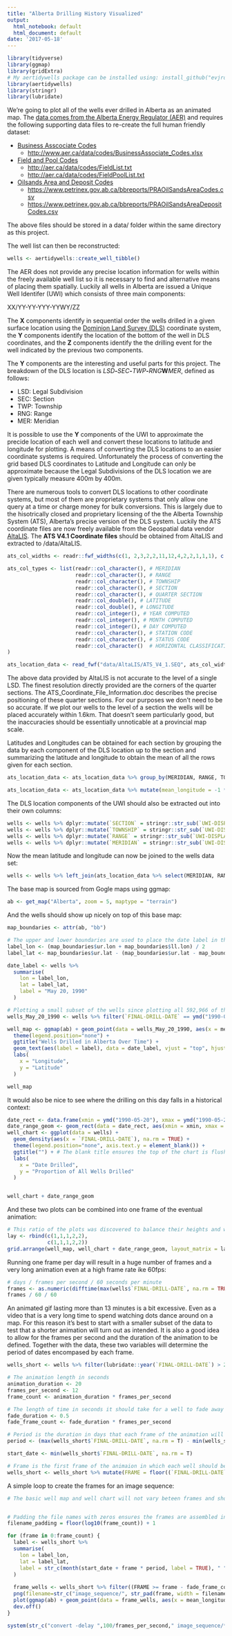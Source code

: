 ```yaml
---
title: "Alberta Drilling History Visualized"
output:
  html_notebook: default
  html_document: default
date: '2017-05-18'
---
```


```r
library(tidyverse)
library(ggmap)
library(gridExtra)
# My aertidywells package can be installed using: install_github("evjrob/aertidywells")
library(aertidywells)
library(stringr)
library(lubridate)
```

We're going to plot all of the wells ever drilled in Alberta as an animated map. The [data comes from the Alberta Energy Regulator (AER)](https://www.aer.ca/data-and-publications/statistical-reports/st37) and requires the following supporting data files to re-create the full human friendly dataset:

* [Business Asscociate Codes](https://www.aer.ca/data-and-publications/statistical-reports/st104)
    * <http://www.aer.ca/data/codes/BusinessAssociate_Codes.xlsx>
* [Field and Pool Codes](https://www.aer.ca/data-and-publications/statistical-reports/st103)
    * <http://aer.ca/data/codes/FieldList.txt>
    * <http://aer.ca/data/codes/FieldPoolList.txt>
* [Oilsands Area and Deposit Codes](http://www.petrinex.ca/29.asp)
    * <https://www.petrinex.gov.ab.ca/bbreports/PRAOilSandsAreaCodes.csv>
    * <https://www.petrinex.gov.ab.ca/bbreports/PRAOilSandsAreaDepositCodes.csv>

The above files should be stored in a data/ folder within the same directory as this project.

The well list can then be reconstructed:
```r
wells <- aertidywells::create_well_tibble()
```

The AER does not provide any precise location information for wells within the freely available well list so it is necessary to find and alternative means of placing them spatially. Luckily all wells in Alberta are issued a Unique Well Identifer (UWI) which consists of three main components:
  
  XX/YY-YY-YYY-YYWY/ZZ
  
The **X** components identify in sequential order the wells drilled in a given surface location using the [Dominion Land Survey (DLS)](https://en.wikipedia.org/wiki/Dominion_Land_Survey) coordinate system, the **Y** components identify the location of the bottom of the well in DLS coordinates, and the **Z** components identify the the drilling event for the well indicated by the previous two components.

The **Y** components are the interesting and useful parts for this project. The breakdown of the DLS location is *LSD***-***SEC***-***TWP***-***RNG***W***MER*, defined as follows:

* LSD: Legal Subdivision
* SEC: Section
* TWP: Township
* RNG: Range
* MER: Meridian

It is possible to use the **Y** components of the UWI to approximate the precide location of each well and convert these locations to latitude and longitude for plotting. A means of converting the DLS locations to an easier coordinate systems is required. Unfortunately the process of converting the grid based DLS coordinates to Latitude and Longitude can only be approximate because the Legal Subdivisions of the DLS location we are given typically measure 400m by 400m. 

There are numerous tools to convert DLS locations to other coordinate systems, but most of them are proprietary systems that only allow one query at a time or charge money for bulk conversions. This is largely due to the hisotrically closed and proprietary licensing of the the Alberta Township System (ATS), Alberta's precise version of the DLS system. Luckily the ATS coordinate files are now freely available from the Geospatial data vendor [AltaLIS](http://www.altalis.com/products/property/ats.html). The **ATS V4.1 Coordinate files** should be obtained from AltaLIS and extracted to /data/AltaLIS.
```r
ats_col_widths <- readr::fwf_widths(c(1, 2,3,2,2,11,12,4,2,2,1,1,1), c("MERIDIAN", "RANGE", "TOWNSHIP", "SECTION", "QUARTER SECTION", "LATITUDE", "LONGITUDE", "YEAR COMPUTED", "MONTH COMPUTED", "DAY COMPUTED", "STATION CODE", "STATUS CODE", "HORIZONTAL CLASSIFICATION"))

ats_col_types <- list(readr::col_character(), # MERIDIAN
                      readr::col_character(), # RANGE
                      readr::col_character(), # TOWNSHIP
                      readr::col_character(), # SECTION
                      readr::col_character(), # QUARTER SECTION
                      readr::col_double(), # LATITUDE
                      readr::col_double(), # LONGITUDE
                      readr::col_integer(), # YEAR COMPUTED
                      readr::col_integer(), # MONTH COMPUTED
                      readr::col_integer(), # DAY COMPUTED
                      readr::col_character(), # STATION CODE
                      readr::col_character(), # STATUS CODE
                      readr::col_character()  # HORIZONTAL CLASSIFICATION
)

ats_location_data <- read_fwf("data/AltaLIS/ATS_V4_1.SEQ", ats_col_widths, col_types = ats_col_types)
```

The above data provided by AltaLIS is not accurate to the level of a single LSD. The finest resolution directly provided are the corners of the quarter sections. The ATS_Coordinate_File_Information.doc describes the precise positioning of these quarter sections.
For our purposes we don't need to be so accurate. If we plot our wells to the level of a section the wells will be placed accurately within 1.6km. That doesn't seem particularly good, but the inaccuracies should be essentially unnoticable at a provincial map scale.

Latitudes and Longitudes can be obtained for each section by grouping the data by each component of the DLS location up to the section and summarizing the latitude and longitude to obtain the mean of all the rows given for each section. 
```r
ats_location_data <- ats_location_data %>% group_by(MERIDIAN, RANGE, TOWNSHIP, SECTION) %>% summarise(mean_latitude = mean(LATITUDE), mean_longitude = mean(LONGITUDE))

ats_location_data <- ats_location_data %>% mutate(mean_longitude = -1 * mean_longitude)
```

The DLS location components of the UWI should also be extracted out into their own columns:
```r
wells <- wells %>% dplyr::mutate(`SECTION` = stringr::str_sub(`UWI-DISPLAY-FORMAT`, 7, 8))
wells <- wells %>% dplyr::mutate(`TOWNSHIP` = stringr::str_sub(`UWI-DISPLAY-FORMAT`, 10, 12))
wells <- wells %>% dplyr::mutate(`RANGE` = stringr::str_sub(`UWI-DISPLAY-FORMAT`, 14, 15))
wells <- wells %>% dplyr::mutate(`MERIDIAN` = stringr::str_sub(`UWI-DISPLAY-FORMAT`, 17, 17))
```

Now the mean latitude and longitude can now be joined to the wells data set:
```r
wells <- wells %>% left_join(ats_location_data %>% select(MERIDIAN, RANGE, TOWNSHIP, SECTION, mean_latitude, mean_longitude))
```

The base map is sourced from Gogle maps using ggmap:
```r
ab <- get_map("Alberta", zoom = 5, maptype = "terrain")

```

And the wells should show up nicely on top of this base map:
```r
map_boundaries <- attr(ab, "bb")

# The upper and lower boundaries are used to place the date label in the map
label_lon <- (map_boundaries$ur.lon + map_boundaries$ll.lon) / 2
label_lat <- map_boundaries$ur.lat - (map_boundaries$ur.lat - map_boundaries$ll.lat) / 20

date_label <- wells %>%
  summarise(
    lon = label_lon,
    lat = label_lat,
    label = "May 20, 1990"
  )

# Plotting a small subset of the wells since plotting all 592,966 of them will take a long time.
wells_May_20_1990 <- wells %>% filter(`FINAL-DRILL-DATE` == ymd("1990-05-20"))

well_map <- ggmap(ab) + geom_point(data = wells_May_20_1990, aes(x = mean_longitude, y = mean_latitude, color = "red")) +
  theme(legend.position="none") + 
  ggtitle("Wells Drilled in Alberta Over Time") + 
  geom_text(aes(label = label), data = date_label, vjust = "top", hjust = "left") + 
  labs(
    x = "Longitude",
    y = "Latitude"
  )

well_map
```

It would also be nice to see where the drilling on this day falls in a historical context:
```r
date_rect <- data.frame(xmin = ymd("1990-05-20"), xmax = ymd("1990-05-20"), ymin=-Inf, ymax=Inf)
date_range_geom <- geom_rect(data = date_rect, aes(xmin = xmin, xmax = xmax, ymin = ymin, ymax = ymax), color = "dodgerblue1", fill = "dodgerblue1", alpha = 0.4, inherit.aes = FALSE)
well_chart <- ggplot(data = wells) + 
  geom_density(aes(x = `FINAL-DRILL-DATE`), na.rm = TRUE) + 
  theme(legend.position="none", axis.text.y = element_blank()) + 
  ggtitle("") + # The blank title ensures the top of the chart is flush with the map. 
  labs(
    x = "Date Drilled",
    y = "Proportion of All Wells Drilled"
  )


well_chart + date_range_geom
```

And these two plots can be combined into one frame of the eventual animation:
```r
# This ratio of the plots was discovered to balance their heights and widths nicely through experimentation.
lay <- rbind(c(1,1,1,2,2),
             c(1,1,1,2,2))
grid.arrange(well_map, well_chart + date_range_geom, layout_matrix = lay)
```

Running one frame per day will result in a huge number of frames and a very long animation even at a high frame rate ike 60fps:

```r
# days / frames per second / 60 seconds per minute
frames <- as.numeric(difftime(max(wells$`FINAL-DRILL-DATE`, na.rm = TRUE), min(wells$`FINAL-DRILL-DATE`, na.rm = TRUE), units = "days"))
frames / 60 / 60
``` 

An animated gif lasting more than 13 minutes is a bit excessive. Even as a video that is a very long time to spend watching dots dance around on a map. For this reason it's best to start with a smaller subset of the data to test that a shorter animation will turn out as intended. It is also a good idea to allow for the frames per second and the duration of the animation to be defined. Together with the data, these two variables will determine the period of dates encompased by each frame.

```r
wells_short <- wells %>% filter(lubridate::year(`FINAL-DRILL-DATE`) > 2013)

# The animation length in seconds
animation_duration <- 20
frames_per_second <- 12
frame_count <- animation_duration * frames_per_second

# The length of time in seconds it should take for a well to fade away
fade_duration <- 0.5
fade_frame_count <- fade_duration * frames_per_second

# Period is the duration in days that each frame of the animation will span
period <- (max(wells_short$`FINAL-DRILL-DATE`, na.rm = T) - min(wells_short$`FINAL-DRILL-DATE`, na.rm = T)) / frame_count

start_date <- min(wells_short$`FINAL-DRILL-DATE`, na.rm = T)

# Frame is the first frame of the animaion in which each well should be shown
wells_short <- wells_short %>% mutate(FRAME = floor((`FINAL-DRILL-DATE` - start_date) / as.double(period, units = 'days')))
```


A simple loop to create the frames for an image sequence:
```r
# The basic well map and well chart will not vary beteen frames and should be create once outside the loop


# Padding the file names with zeros ensures the frames are assembled into the gif in the right order.
filename_padding = floor(log10(frame_count)) + 1

for (frame in 0:frame_count) {
  label <- wells_short %>%
  summarise(
    lon = label_lon,
    lat = label_lat,
    label = str_c(month(start_date + frame * period, label = TRUE), " ", year(start_date + frame * period)) 
  )
  
  frame_wells <- wells_short %>% filter((FRAME >= frame - fade_frame_count) & (FRAME <= frame)) %>% mutate(ALPHA = 1 - (frame - FRAME)/fade_frame_count)
  png(filename=str_c("image_sequence/", str_pad(frame, width = filename_padding, side ="left", pad ="0"),".png"))
  plot(ggmap(ab) + geom_point(data = frame_wells, aes(x = mean_longitude, y = mean_latitude, color = "red"), alpha = frame_wells$ALPHA) + theme(legend.position="none") + ggtitle("Wells Drilled in Alberta Over Time") + geom_text(aes(label = label), data = label, vjust = "top", hjust = "left"))
  dev.off()
}
```

```r
system(str_c("convert -delay ",100/frames_per_second," image_sequence/*.png well_animation.gif"))
```

